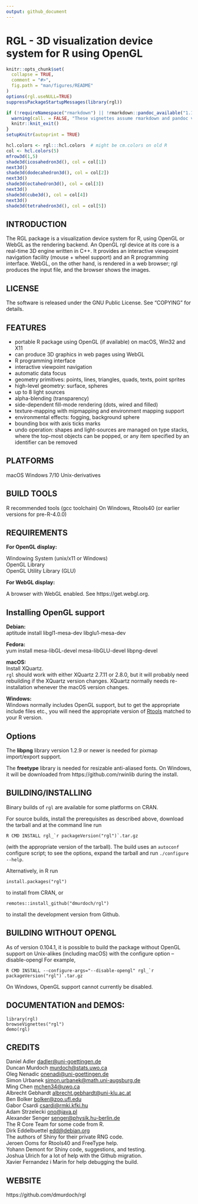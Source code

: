 ```yaml
---
output: github_document
---
```


<!-- README.md is generated from README.Rmd. Please edit that file -->

RGL - 3D visualization device system for R using OpenGL
=======================================================

```r
knitr::opts_chunk$set(
  collapse = TRUE,
  comment = "#>",
  fig.path = "man/figures/README"
)
options(rgl.useNULL=TRUE)
suppressPackageStartupMessages(library(rgl))

if (!requireNamespace("rmarkdown") || !rmarkdown::pandoc_available("1.14")) {
  warning(call. = FALSE, "These vignettes assume rmarkdown and pandoc version 1.14.  These were not found. Older versions will not work.")
  knitr::knit_exit()
}
setupKnitr(autoprint = TRUE)
```

```r
hcl.colors <- rgl:::hcl.colors  # might be cm.colors on old R
col <- hcl.colors(5)
mfrow3d(1,5)
shade3d(icosahedron3d(), col = col[1])
next3d()
shade3d(dodecahedron3d(), col = col[2])
next3d()
shade3d(octahedron3d(), col = col[3])
next3d()
shade3d(cube3d(), col = col[4])
next3d()
shade3d(tetrahedron3d(), col = col[5])
```

INTRODUCTION
------------
The RGL package is a visualization device system for R, using 
OpenGL or WebGL as the rendering backend. An OpenGL rgl device 
at its core is a real-time 3D engine written in C++. It provides an 
interactive viewpoint navigation facility (mouse + wheel support)
and an R programming interface.  WebGL, on the other hand, is
rendered in a web browser; rgl produces the input file, and the 
browser shows the images.


LICENSE
-------
The software is released under the GNU Public License. 
See "COPYING" for details.


FEATURES
--------
- portable R package using OpenGL (if available) on macOS, Win32 and X11
- can produce 3D graphics in web pages using WebGL
- R programming interface 
- interactive viewpoint navigation
- automatic data focus
- geometry primitives: 
  points, lines, triangles, quads, texts, point sprites
- high-level geometry:
  surface, spheres
- up to 8 light sources
- alpha-blending (transparency)
- side-dependent fill-mode rendering (dots, wired and filled)
- texture-mapping with mipmapping and environment mapping support
- environmental effects:
  fogging, background sphere
- bounding box with axis ticks marks
- undo operation:
  shapes and light-sources are managed on type stacks,
  where the top-most objects can be popped, or any item specified by
  an identifier can be removed


PLATFORMS
---------
macOS
Windows 7/10
Unix-derivatives


BUILD TOOLS
-----------
R recommended tools (gcc toolchain)
On Windows, Rtools40 (or earlier versions for pre-R-4.0.0)

REQUIREMENTS
------------
**For OpenGL display:**

Windowing System (unix/x11 or Windows)  
OpenGL Library  
OpenGL Utility Library (GLU)  

**For WebGL display:**

A browser with WebGL enabled.  See https://get.webgl.org.

Installing OpenGL support
-----------------------

**Debian:**  
aptitude install libgl1-mesa-dev libglu1-mesa-dev

**Fedora:**  
yum install mesa-libGL-devel mesa-libGLU-devel libpng-devel

**macOS:**  
Install XQuartz.  
`rgl` should work with either XQuartz 2.7.11 or 2.8.0, but
it will probably need rebuilding if the XQuartz version
changes.  XQuartz normally needs re-installation whenever the
macOS version changes.

**Windows:**  
Windows normally includes OpenGL support, but to get the
appropriate include files etc., you will need 
the appropriate version of [Rtools](https://cran.r-project.org/bin/windows/Rtools) matched
to your R version.  

Options
-------

The **libpng** library version 1.2.9 or newer is needed for pixmap import/export support.

The **freetype** library is needed for resizable 
anti-aliased fonts.  On Windows, it will be downloaded 
from https://github.com/rwinlib during the install.


BUILDING/INSTALLING
-------------------

Binary builds of `rgl` are available for some platforms on CRAN.

For source builds, install the prerequisites as described
above, download
the tarball and at the command line run

    R CMD INSTALL rgl_`r packageVersion("rgl")`.tar.gz

(with the appropriate version of the tarball).  The build
uses an `autoconf` configure script; to see the options, 
expand the tarball and run `./configure --help`.

Alternatively,
in R run

    install.packages("rgl")

to install from CRAN, or

    remotes::install_github("dmurdoch/rgl")
    
to install the development version from Github.


BUILDING WITHOUT OPENGL
-----------------------
  
As of version 0.104.1, it is possible to build the package without
  OpenGL support on Unix-alikes (including macOS) with the configure option
    --disable-opengl 
For example,
  
    R CMD INSTALL --configure-args="--disable-opengl" rgl_`r packageVersion("rgl")`.tar.gz 
  
  On Windows, OpenGL support cannot currently be disabled.
  
  
DOCUMENTATION and DEMOS: 
------------------------

```
library(rgl)
browseVignettes("rgl")
demo(rgl)
```

CREDITS
-------
Daniel Adler <dadler@uni-goettingen.de>  
Duncan Murdoch <murdoch@stats.uwo.ca>  
Oleg Nenadic <onenadi@uni-goettingen.de>  
Simon Urbanek <simon.urbanek@math.uni-augsburg.de>  
Ming Chen <mchen34@uwo.ca>  
Albrecht Gebhardt <albrecht.gebhardt@uni-klu.ac.at>  
Ben Bolker <bolker@zoo.ufl.edu>  
Gabor Csardi <csardi@rmki.kfki.hu>  
Adam Strzelecki <ono@java.pl>  
Alexander Senger <senger@physik.hu-berlin.de>  
The R Core Team for some code from R.  
Dirk Eddelbuettel <edd@debian.org>  
The authors of Shiny for their private RNG code.  
Jeroen Ooms for Rtools40 and FreeType help.  
Yohann Demont for Shiny code, suggestions, and testing.  
Joshua Ulrich for a lot of help with the Github migration.  
Xavier Fernandez i Marin for help debugging the build.

WEBSITE
-------
https://github.com/dmurdoch/rgl


